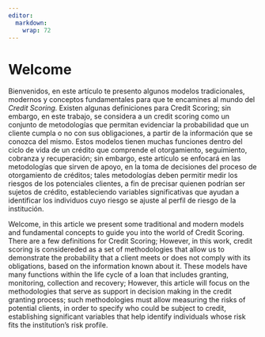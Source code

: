 ---
editor: 
  markdown: 
    wrap: 72
---

# Welcome {.unnumbered}

Bienvenidos, en este artículo te presento algunos modelos tradicionales,
modernos y conceptos fundamentales para que te encamines al mundo del
*Credit Scoring.* Existen algunas definiciones para Credit Scoring; sin
embargo, en este trabajo, se considera a un credit scoring como un
conjunto de metodologías que permitan evidenciar la probabilidad que un
cliente cumpla o no con sus obligaciones, a partir de la información que
se conozca del mismo. Estos modelos tienen muchas funciones dentro del
ciclo de vida de un crédito que comprende el otorgamiento, seguimiento,
cobranza y recuperación; sin embargo, este artículo se enfocará en las
metodologías que sirven de apoyo, en la toma de decisiones del proceso
de otorgamiento de créditos; tales metodologías deben permitir medir los
riesgos de los potenciales clientes, a fin de precisar quienen podrían
ser sujetos de crédito, estableciendo variables significativas que
ayudan a identificar los individuos cuyo riesgo se ajuste al perfil de
riesgo de la institución.

Welcome, in this article we present some traditional and modern models
and fundamental concepts to guide you into the world of Credit Scoring.
There are a few definitions for Credit Scoring; However, in this work,
credit scoring is considereded as a set of methodologies that allow us
to demonstrate the probability that a client meets or does not comply
with its obligations, based on the information known about it. These
models have many functions within the life cycle of a loan that includes
granting, monitoring, collection and recovery; However, this article
will focus on the methodologies that serve as support in decision making
in the credit granting process; such methodologies must allow measuring
the risks of potential clients, in order to specify who could be subject
to credit, establishing significant variables that help identify
individuals whose risk fits the institution's risk profile.
